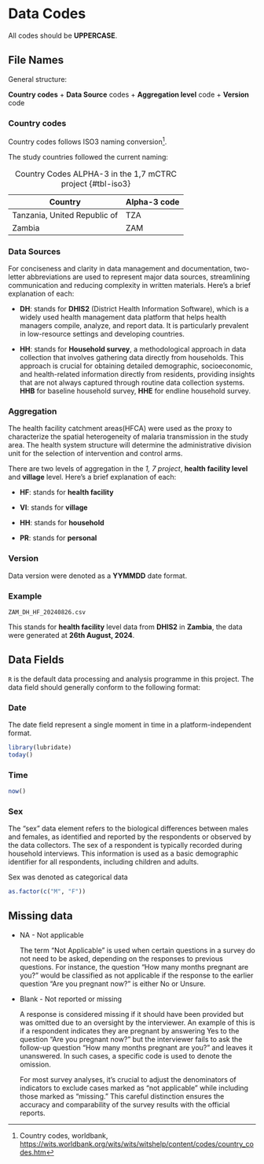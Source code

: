 # Data Codes

All codes should be **UPPERCASE**.

## File Names

General structure:

**Country codes** + **Data Source** codes + **Aggregation level** code + **Version** code

### Country codes

Country codes follows ISO3 naming conversion[^01_02_data_code-1].

[^01_02_data_code-1]: Country codes, worldbank, <https://wits.worldbank.org/wits/wits/witshelp/content/codes/country_codes.htm>

The study countries followed the current naming:

| Country                      | Alpha-3 code |
|------------------------------|--------------|
| Tanzania, United Republic of | TZA          |
| Zambia                       | ZAM          |

: Country Codes ALPHA-3 in the 1,7 mCTRC project {#tbl-iso3}

### Data Sources

For conciseness and clarity in data management and documentation, two-letter abbreviations are used to represent major data sources, streamlining communication and reducing complexity in written materials. Here’s a brief explanation of each:

-   **DH**: stands for **DHIS2** (District Health Information Software), which is a widely used health management data platform that helps health managers compile, analyze, and report data. It is particularly prevalent in low-resource settings and developing countries.

-   **HH**: stands for **Household survey**, a methodological approach in data collection that involves gathering data directly from households. This approach is crucial for obtaining detailed demographic, socioeconomic, and health-related information directly from residents, providing insights that are not always captured through routine data collection systems. **HHB** for baseline household survey, **HHE** for endline household survey.

### Aggregation

The health facility catchment areas(HFCA) were used as the proxy to characterize the spatial heterogeneity of malaria transmission in the study area. The health system structure will determine the administrative division unit for the selection of intervention and control arms.

There are two levels of aggregation in the *1, 7 project*, **health facility level** and **village** level. Here’s a brief explanation of each:

-   **HF**: stands for **health facility**

-   **VI**: stands for **village**

-   **HH**: stands for **household**

-   **PR**: stands for **personal**

### Version

Data version were denoted as a **YYMMDD** date format.

### Example

```         
ZAM_DH_HF_20240826.csv
```

This stands for **health facility** level data from **DHIS2** in **Zambia**, the data were generated at **26th August, 2024**.

## Data Fields

`R` is the default data processing and analysis programme in this project. The data field should generally conform to the following format:

### Date

The date field represent a single moment in time in a platform-independent format.

```r
library(lubridate)
today()
```

### Time

```r
now()
```

### Sex

The “sex” data element refers to the biological differences between males and females, as identified and reported by the respondents or observed by the data collectors. The sex of a respondent is typically recorded during household interviews. This information is used as a basic demographic identifier for all respondents, including children and adults.

Sex was denoted as categorical data

```r
as.factor(c("M", "F"))
```

## Missing data

-   NA - Not applicable

    The term "Not Applicable" is used when certain questions in a survey do not need to be asked, depending on the responses to previous questions. For instance, the question “How many months pregnant are you?” would be classified as not applicable if the response to the earlier question “Are you pregnant now?” is either No or Unsure.

-   Blank - Not reported or missing

    A response is considered missing if it should have been provided but was omitted due to an oversight by the interviewer. An example of this is if a respondent indicates they are pregnant by answering Yes to the question “Are you pregnant now?” but the interviewer fails to ask the follow-up question “How many months pregnant are you?” and leaves it unanswered. In such cases, a specific code is used to denote the omission.

    For most survey analyses, it's crucial to adjust the denominators of indicators to exclude cases marked as "not applicable" while including those marked as "missing." This careful distinction ensures the accuracy and comparability of the survey results with the official reports.
